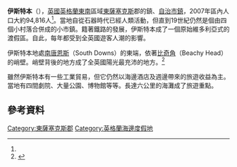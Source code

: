 {{noteTA
|T=zh-cn:伊斯特本; zh-hk:義本; zh-tw:義本;
|1=zh-cn:伊斯特本; zh-hk:義本; zh-tw:義本;
|G1=地名
}}

{{Infobox UK place
 | 中文名 = 伊斯特本
 | official_name= Eastbourne
 | country= 英格蘭
 | region= 東南英格蘭
 | static_image=    [[File:EastbournePierJuly2004b.jpg|240px]]     
 | static_image_caption=  伊斯特本碼頭
 | area_total_km2 =44.2
 | population=94,816
 | population_ref=（2007年，[[自治市鎮|自治市鎮]]）<br />89,667（2001年人口普查）<ref name=ESiF>{{cite web |url=http://www.eastsussexinfigures.org.uk/webview/ |title=East Sussex in Figures |accessdate=2008-04-29 |publisher=East Sussex County Council |archive-date=2012-12-13 |archive-url=https://www.webcitation.org/6Ct6zzJpq?url=http://www.eastsussexinfigures.org.uk/webview/welcome.html |dead-url=no }}</ref>
 | population_density= {{convert|5561|/sqmi|/km2|abbr=on}}
 | os_grid_reference=TV608991
 | latitude=50.77
 | longitude=0.28
 | post_town=伊斯特本
 | postcode_area=BN
 | postcode_district=BN20-23
 | dial_code=01323
 | constituency_westminster=伊斯特本
 | london_distance=54英里
 | shire_district=伊斯特本
 | shire_county=[[東薩塞克斯郡|東薩塞克斯郡]]
 | website=http://www.eastbourne.org
}}
'''伊斯特本'''（{{lang-en|Eastbourne}}），[[英國|英國]][[英格蘭|英格蘭]][[東南英格蘭|東南]]區域[[東薩塞克斯|東薩塞克斯]]郡的鎮、[[英國自治市鎮|自治市鎮]]，2007年區內人口大約94,816人<ref name=ESiF />。當地自從石器時代已經人類活動，但直到19世紀仍然是個由四個小村落合併成的小市鎮。籍著鐵路的發展，伊斯特本成了一個原始維多利亞式的渡假區。自此，每年都受到全英國遊客人潮的影響。

伊斯特本地處[[南唐恩斯|南唐恩斯]]（South Downs）的東端，依著[[比奇角|比奇角]]（Beachy Head）的峭壁。峭壁背後的地方成了全英國陽光最充沛的地方。<ref>{{cite press release|title=Sunniest Place in Great Britain|publisher=Eastbourne Borough Council|date=2007-10-22|url=http://www.eastbourne.gov.uk/eastbourne/news/2007/october/sunniest-place|accessdate=2008-05-05|deadurl=yes|archiveurl=https://web.archive.org/web/20080604061640/http://www.eastbourne.gov.uk/eastbourne/news/2007/october/sunniest-place|archivedate=2008-06-04}}</ref>

雖然伊斯特本有一些工業貿易，但它仍然以海邊酒店及週邊帶來的旅遊收益為主。當地有四間劇院、大量公園、博物館等等。長達六公里的海灘成了旅遊重點。

== 參考資料 ==
{{Reflist}}

{{DEFAULTSORT:Eastbourne}}
[[Category:東薩塞克斯郡|Category:東薩塞克斯郡]]
[[Category:英格蘭海邊度假地|Category:英格蘭海邊度假地]]